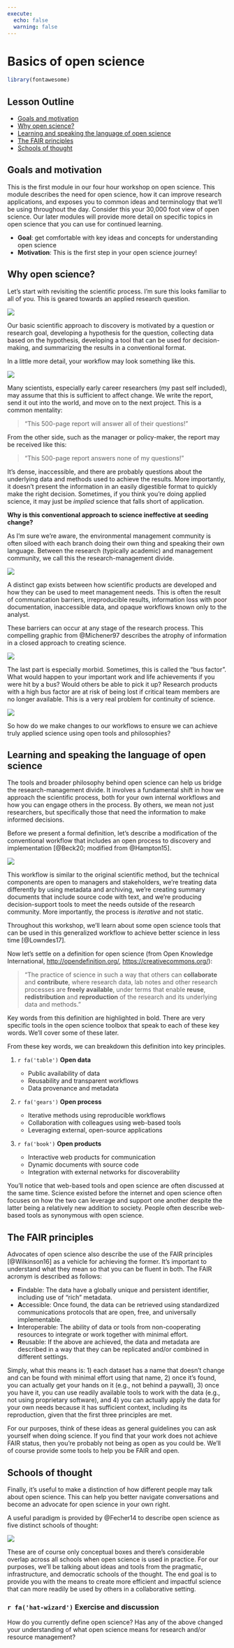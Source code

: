 ```yaml
---
execute: 
  echo: false
  warning: false
---
```


# Basics of open science {#basics}

```r
library(fontawesome)
```

## Lesson Outline

* [Goals and motivation]
* [Why open science?]
* [Learning and speaking the language of open science]
* [The FAIR principles]
* [Schools of thought]

## Goals and motivation

This is the first module in our four hour workshop on open science.  This module describes the need for open science, how it can improve research applications, and exposes you to common ideas and terminology that we'll be using throughout the day.  Consider this your 30,000 foot view of open science.  Our later modules will provide more detail on specific topics in open science that you can use for continued learning.  

* __Goal__: get comfortable with key ideas and concepts for understanding open science
* __Motivation__: This is the first step in your open science journey! 

## Why open science?

Let's start with revisiting the scientific process. I'm sure this looks familiar to all of you.  This is geared towards an applied research question. 

![](img/scipro.png)

Our basic scientific approach to discovery is motivated by a question or research goal, developing a hypothesis for the question, collecting data based on the hypothesis, developing a tool that can be used for decision-making, and summarizing the results in a conventional format. 

In a little more detail, your workflow may look something like this.  

![](img/appscipro.png)


Many scientists, especially early career researchers (my past self included), may assume that this is sufficient to affect change. We write the report, send it out into the world, and move on to the next project. This is a common mentality:

> "This 500-page report will answer all of their questions!"

From the other side, such as the manager or policy-maker, the report may be received like this: 

> "This 500-page report answers none of my questions!"

It's dense, inaccessible, and there are probably questions about the underlying data and methods used to achieve the results.  More importantly, it doesn't present the information in an easily digestible format to quickly make the right decision.  Sometimes, if you think you're doing applied science, it may just be *implied* science that falls short of application.

__Why is this conventional approach to science ineffective at seeding change?__

As I'm sure we're aware, the environmental management community is often siloed with each branch doing their own thing and speaking their own language.  Between the research (typically academic) and management community, we call this the research-management divide. 

![](img/divide2.png)

A distinct gap exists between how scientific products are developed and how they can be used to meet management needs. This is often the result of communication barriers, irreproducible results, information loss with poor documentation, inaccessible data, and opaque workflows known only to the analyst. 

These barriers can occur at any stage of the research process.  This compelling graphic from @Michener97 describes the atrophy of information in a closed approach to creating science.

![](img/michener.png)

The last part is especially morbid.  Sometimes, this is called the "bus factor".  What would happen to your important work and life achievements if you were hit by a bus? Would others be able to pick it up?  Research products with a high bus factor are at risk of being lost if critical team members are no longer available. This is a very real problem for continuity of science.

![](img/overlyhonest.png)

So how do we make changes to our workflows to ensure we can achieve truly applied science using open tools and philosophies? 

## Learning and speaking the language of open science

The tools and broader philosophy behind open science can help us bridge the research-management divide. It involves a fundamental shift in how we approach the scientific process, both for your own internal workflows and how you can engage others in the process. By others, we mean not just researchers, but specifically those that need the information to make informed decisions. 

Before we present a formal definition, let's describe a modification of the conventional workflow that includes an open process to discovery and implementation [@Beck20; modified from @Hampton15]. 

![](img/open.png)

This workflow is similar to the original scientific method, but the technical components are open to managers and stakeholders, we're treating data differently by using metadata and archiving, we're creating summary documents that include source code with text, and we're producing decision-support tools to meet the needs outside of the research community.  More importantly, the process is *iterative* and not static. 

Throughout this workshop, we'll learn about some open science tools that can be used in this generalized workflow to achieve better science in less time [@Lowndes17].

Now let's settle on a definition for open science (from Open Knowledge International, [http://opendefinition.org/](http://opendefinition.org/){target="_blank"}, [https://creativecommons.org/](https://creativecommons.org/){target="_blank"}):

> "The practice of science in such a way that others can __collaborate__ and __contribute__, where research data, lab notes and other research processes are __freely available__, under terms that enable __reuse__, __redistribution__ and __reproduction__ of the research and its underlying data and methods."

Key words from this definition are highlighted in bold.  There are very specific tools in the open science toolbox that speak to each of these key words.  We'll cover some of these later. 

From these key words, we can breakdown this definition into key principles.

1. `r fa('table')` __Open data__
     
     * Public availability of data
     * Reusability and transparent workflows
     * Data provenance and metadata
  
1. `r fa('gears')` __Open process__

     * Iterative methods using reproducible workflows
     * Collaboration with colleagues using web-based tools
     * Leveraging external, open-source applications
  
1. `r fa('book')` __Open products__

     * Interactive web products for communication
     * Dynamic documents with source code 
     * Integration with external networks for discoverability

You'll notice that web-based tools and open science are often discussed at the same time.  Science existed before the internet and open science often focuses on how the two can leverage and support one another despite the latter being a relatively new addition to society.  People often describe web-based tools as synonymous with open science.

## The FAIR principles {#fair}

Advocates of open science also describe the use of the FAIR principles [@Wilkinson16] as a vehicle for achieving the former.  It's important to understand what they mean so that you can be fluent in both. The FAIR acronym is described as follows:

* **F**indable: The data have a globally unique and persistent identifier, including use of "rich" metadata.
* **A**ccessible: Once found, the data can be retrieved using standardized communications protocols that are open, free, and universally implementable.
* **I**nteroperable: The ability of data or tools from non-cooperating resources to integrate or work together with minimal effort.
* **R**eusable: If the above are achieved, the data and metadata are described in a way that they can be replicated and/or combined in different settings.  

Simply, what this means is: 1) each dataset has a name that doesn't change and can be found with minimal effort using that name, 2) once it's found, you can actually get your hands on it (e.g., not behind a paywall), 3) once you have it, you can use readily available tools to work with the data (e.g., not using proprietary software), and 4) you can actually apply the data for your own needs because it has sufficient context, including its reproduction, given that the first three principles are met.  

For our purposes, think of these ideas as general guidelines you can ask yourself when doing science.  If you find that your work does not achieve FAIR status, then you're probably not being as open as you could be.  We'll of course provide some tools to help you be FAIR and open. 

## Schools of thought {#schools}

Finally, it's useful to make a distinction of how different people may talk about open science. This can help you better navigate conversations and become an advocate for open science in your own right. 

A useful paradigm is provided by @Fecher14 to describe open science as five distinct schools of thought: 

![](img/fiveschools.PNG)

These are of course only conceptual boxes and there's considerable overlap across all schools when open science is used in practice.  For our purposes, we'll be talking about ideas and tools from the pragmatic, infrastructure, and democratic schools of the thought.  The end goal is to provide you with the means to create more efficient and impactful science that can more readily be used by others in a collaborative setting.  

<h3>`r fa('hat-wizard')` Exercise and discussion</h3>

How do you currently define open science? Has any of the above changed your understanding of what open science means for research and/or resource management?
